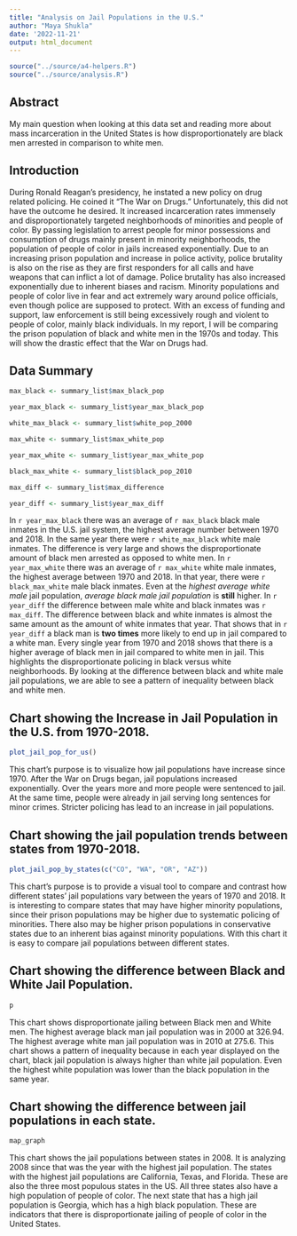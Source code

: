 ```yaml
---
title: "Analysis on Jail Populations in the U.S."
author: "Maya Shukla"
date: '2022-11-21'
output: html_document
---
```


```r
source("../source/a4-helpers.R")
source("../source/analysis.R")
```

## Abstract 
My main question when looking at this data set and reading more about mass incarceration in the United States is how disproportionately are black men arrested in comparison to white men. 

## Introduction 
During Ronald Reagan's presidency, he instated a new policy on drug related policing. He coined it "The War on Drugs." Unfortunately, this did not have the outcome he desired. It increased incarceration rates immensely and disproportionately targeted neighborhoods of minorities and people of color. By passing legislation to arrest people for minor possessions and consumption of drugs mainly present in minority neighborhoods, the population of people of color in jails increased exponentially. Due to an increasing prison population and increase in police activity, police brutality is also on the rise as they are first responders for all calls and have weapons that can inflict a lot of damage. Police brutality has also increased exponentially due to inherent biases and racism. Minority populations and people of color live in fear and  act extremely wary around police officials, even though police are supposed to protect. With an excess of funding and support, law enforcement is still being excessively rough and violent to people of color, mainly black individuals. In my report, I will be comparing the prison population of black and white men in the 1970s and today. This will show the drastic effect that the War on Drugs had. 

## Data Summary 

```r

max_black <- summary_list$max_black_pop

```

```r

year_max_black <- summary_list$year_max_black_pop

```

```r

white_max_black <- summary_list$white_pop_2000

```

```r

max_white <- summary_list$max_white_pop

```

```r

year_max_white <- summary_list$year_max_white_pop

```

```r

black_max_white <- summary_list$black_pop_2010

```

```r

max_diff <- summary_list$max_difference

```

```r

year_diff <- summary_list$year_max_diff

```

In `r year_max_black` there was an average of `r max_black` black male inmates in the U.S. jail system, the highest average number between 1970 and 2018. In the same year there were `r white_max_black` white male inmates. The difference is very large and shows the disproportionate amount of black men arrested as opposed to white men. In `r year_max_white` there was an average of `r max_white` white male inmates, the highest average between 1970 and 2018. In that year, there were `r black_max_white` male black inmates. Even at the _highest average white male_ jail population, _average black male jail population_ is **still** higher. In `r year_diff` the difference between male white and black inmates was `r max_diff`. The difference between black and white inmates is almost the same amount as the amount of white inmates that year. That shows that in `r year_diff` a black man is **two times** more likely to end up in jail compared to a white man. Every single year from 1970 and 2018 shows that there is a higher average of black men in jail compared to white men in jail. This highlights the disproportionate policing in black versus white neighborhoods. By looking at the difference between black and white male jail populations, we are able to see a pattern of inequality between black and white men. 


## Chart showing the Increase in Jail Population in the U.S. from 1970-2018.

```r
plot_jail_pop_for_us()
```

This chart's purpose is to visualize how jail populations have increase since 1970. After the War on Drugs began, jail populations increased exponentially. Over the years more and more people were sentenced to jail. At the same time, people were already in jail serving long sentences for minor crimes. Stricter policing has lead to an increase in jail populations. 

## Chart showing the jail population trends between states from 1970-2018.


```r
plot_jail_pop_by_states(c("CO", "WA", "OR", "AZ"))
```

This chart's purpose is to provide a visual tool to compare and contrast how different states' jail populations vary between the years of 1970 and 2018. It is interesting to compare states that may have higher minority populations, since their prison populations may be higher due to systematic policing of minorities. There also may be higher prison populations in conservative states due to an inherent bias against minority populations. With this chart it is easy to compare jail populations between different states.

## Chart showing the difference between Black and White Jail Population. 

```r
p
```

This chart shows disproportionate jailing between Black men and White men. The highest average black man jail population was in 2000 at 326.94. The highest average white man jail population was in 2010 at 275.6. This chart shows a pattern of inequality because in each year displayed on the chart, black jail population is always higher than white jail population. Even the highest white population was lower than the black population in the same year. 

## Chart showing the difference between jail populations in each state.

```r
map_graph
```

This chart shows the jail populations between states in 2008. It is analyzing 2008 since that was the year with the highest jail population. The states with the highest jail populations are California, Texas, and Florida. These are also the three most populous states in the US. All three states also have a high population of people of color. The next state that has a high jail population is Georgia, which has a high black population. These are indicators that there is disproportionate jailing of people of color in the United States. 

